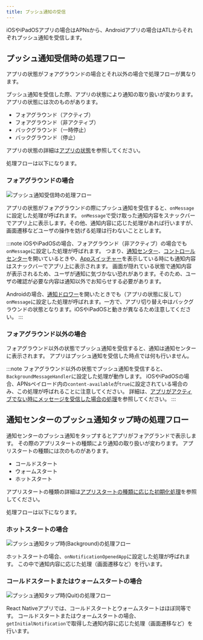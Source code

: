 ```yaml
---
title: プッシュ通知の受信
---
```


iOSやiPadOSアプリの場合はAPNsから、Androidアプリの場合はATLからそれぞれプッシュ通知を受信します。

## プッシュ通知受信時の処理フロー

アプリの状態がフォアグラウンドの場合とそれ以外の場合で処理フローが異なります。

プッシュ通知を受信した際、アプリの状態により通知の取り扱いが変わります。
アプリの状態には次のものがあります。

- フォアグラウンド（アクティブ）
- フォアグラウンド（非アクティブ）
- バックグラウンド（一時停止）
- バックグラウンド（停止）

アプリの状態の詳細は[アプリの状態](../life-cycle-management/overview.mdx#アプリの状態)を参照してください。

処理フローは以下になります。

### フォアグラウンドの場合

![プッシュ通知受信時の処理フロー](receive-push-notification.drawio.png)

アプリの状態がフォアグラウンドの際にプッシュ通知を受信すると、`onMessage`に設定した処理が呼ばれます。
`onMessage`で受け取った通知内容をスナックバーでアプリ上に表示します。その他、通知内容に応じた処理があれば行いますが、画面遷移などユーザの操作を妨げる処理は行わないこととします。

:::note
iOSやiPadOSの場合、フォアグラウンド（非アクティブ）の場合でも`onMessage`に設定した処理が呼ばれます。
つまり、[通知センター](https://support.apple.com/ja-jp/HT201925#control-center)、[コントロールセンター](https://support.apple.com/ja-jp/HT202769)を開いているときや、[Appスイッチャー](https://support.apple.com/en-us/HT202070)を表示している時にも通知内容はスナックバーでアプリ上に表示されます。
画面が隠れている状態で通知内容が表示されるため、ユーザが通知に気づかない恐れがあります。そのため、ユーザの確認が必要な内容は通知以外でお知らせする必要があります。

Androidの場合、[通知ドロワー](https://developer.android.com/guide/topics/ui/notifiers/notifications?hl=ja#bar-and-drawer)を開いたときでも（アプリの状態に反して）`onMessage`に設定した処理が呼ばれます。一方で、アプリ切り替え中はバックグラウンドの状態となります。iOSやiPadOSと動きが異なるため注意してください。
:::

### フォアグラウンド以外の場合

フォアグラウンド以外の状態でプッシュ通知を受信すると、通知は通知センターに表示されます。
アプリはプッシュ通知を受信した時点では何も行いません。

:::note
フォアグラウンド以外の状態でプッシュ通知を受信すると、`BackgroundMessageHandler`に設定した処理が動作します。
iOSやiPadOSの場合、APNsペイロード内の`content-available`が`true`に設定されている場合のみ、この処理が呼ばれることに注意してください。
詳細は、[アプリがアクティブでない時にメッセージを受信した場合の処理](../../../../reference/notification/client.md#アプリがアクティブでない時にメッセージを受信した場合の処理)を参照してください。
:::

## 通知センターのプッシュ通知タップ時の処理フロー

通知センターのプッシュ通知をタップするとアプリがフォアグランドで表示します。
その際のアプリスタートの種類により通知の取り扱いが変わります。
アプリスタートの種類には次のものがあります。

- コールドスタート
- ウォームスタート
- ホットスタート

アプリスタートの種類の詳細は[アプリスタートの種類に応じた初期化処理](../life-cycle-management/overview.mdx#アプリスタートの種類に応じた初期化処理)を参照してください。

処理フローは以下になります。

### ホットスタートの場合

![プッシュ通知タップ時(Background)の処理フロー](tap-push-notification-when-background.drawio.png)

ホットスタートの場合、`onNotificationOpenedApp`に設定した処理が呼ばれます。
この中で通知内容に応じた処理（画面遷移など）を行います。

### コールドスタートまたはウォームスタートの場合

![プッシュ通知タップ時(Quit)の処理フロー](tap-push-notification-when-quit.drawio.png)

React Nativeアプリでは、コールドスタートとウォームスタートはほぼ同等です。
コールドスタートまたはウォームスタートの場合、`getInitialNotification`で取得した通知内容に応じた処理（画面遷移など）を行います。
